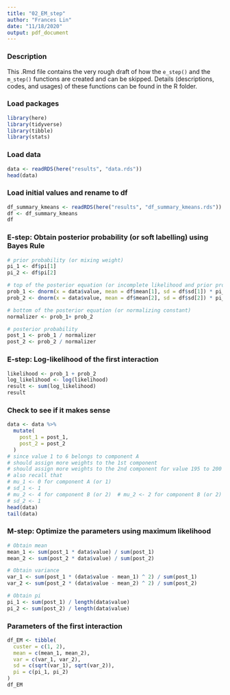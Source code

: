 ```yaml
---
title: "02_EM_step"
author: "Frances Lin"
date: "11/18/2020"
output: pdf_document
---
```


### Description

This .Rmd file contains the very rough draft of how the `e_step()` and the `m_step()` functions are created and can be skipped. Details (descriptions, codes, and usages) of these functions can be found in the R folder. 

### Load packages

```r
library(here)
library(tidyverse)
library(tibble)
library(stats)
```

### Load data 

```r
data <- readRDS(here("results", "data.rds"))
head(data)
```

### Load initial values and rename to df 

```r
df_summary_kmeans <- readRDS(here("results", "df_summary_kmeans.rds"))
df <- df_summary_kmeans
df 
```

### E-step: Obtain posterior probability (or soft labelling) using Bayes Rule

```r
# prior probability (or mixing weight) 
pi_1 <- df$pi[1]
pi_2 <- df$pi[2]

# top of the posterior equation (or incomplete likelihood and prior probability)
prob_1 <- dnorm(x = data$value, mean = df$mean[1], sd = df$sd[1]) * pi_1 
prob_2 <- dnorm(x = data$value, mean = df$mean[2], sd = df$sd[2]) * pi_2

# bottom of the posterior equation (or normalizing constant)
normalizer <- prob_1+ prob_2

# posterior probability
post_1 <- prob_1 / normalizer
post_2 <- prob_2 / normalizer
```

### E-step: Log-likelihood of the first interaction

```r
likelihood <- prob_1 + prob_2
log_likelihood <- log(likelihood)
result <- sum(log_likelihood)
result
```

### Check to see if it makes sense

```r
data <- data %>%
  mutate(
    post_1 = post_1, 
    post_2 = post_2
  )
# since value 1 to 6 belongs to component A 
# should assign more weights to the 1st component 
# should assign more weights to the 2nd component for value 195 to 200
# also recall that 
# mu_1 <- 0 for component A (or 1)
# sd_1 <- 1
# mu_2 <- 4 for component B (or 2)  # mu_2 <- 2 for component B (or 2)  
# sd_2 <- 1
head(data)
tail(data)
```

### M-step: Optimize the parameters using maximum likelihood

```r
# Obtain mean
mean_1 <- sum(post_1 * data$value) / sum(post_1)
mean_2 <- sum(post_2 * data$value) / sum(post_2)

# Obtain variance
var_1 <- sum(post_1 * (data$value - mean_1) ^ 2) / sum(post_1)
var_2 <- sum(post_2 * (data$value - mean_2) ^ 2) / sum(post_2)

# Obtain pi
pi_1 <- sum(post_1) / length(data$value)
pi_2 <- sum(post_2) / length(data$value)
```

### Parameters of the first interaction

```r
df_EM <- tibble(
  custer = c(1, 2), 
  mean = c(mean_1, mean_2),
  var = c(var_1, var_2),
  sd = c(sqrt(var_1), sqrt(var_2)),
  pi = c(pi_1, pi_2)
)
df_EM
```

